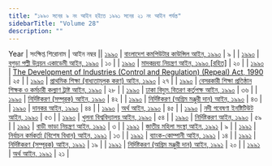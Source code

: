 ```yaml
---
title: "১৯৯০ সনের ৯ নং আইন হইতে ১৯৯১ সনের ২১ নং আইন পর্যন্ত"
sidebarTitle: "Volume 28"
description: ""
---
```


Year | সংক্ষিপ্ত শিরোনাম | আইন নম্বর || [১৯৯০](/act-734.html) | [বাংলাদেশ কমপিউটার কাউন্সিল আইন, ১৯৯০](/act-734.html) | ৯ |
| [১৯৯০](/act-735.html) | [বগুড়া পল্লী উন্নয়ন একাডেমী আইন, ১৯৯০](/act-735.html) | ১০ |
| [১৯৯০](/act-736.html) | [মাদকদ্রব্য নিয়ন্ত্রণ আইন, ১৯৯০ [রহিত]](/act-736.html) | ২০ |
| [১৯৯০](/act-737.html) | [The Development of Industries (Control and Regulation) (Repeal) Act, 1990](/act-737.html) | ২৫ |
| [১৯৯০](/act-738.html) | [প্রাথমিক শিক্ষা (বাধ্যতামূলক করণ) আইন, ১৯৯০](/act-738.html) | ২৭ |
| [১৯৯০](/act-739.html) | [বেসরকারী শিক্ষা প্রতিষ্ঠান শিক্ষক ও কর্মচারী কল্যাণ ট্রাষ্ট আইন, ১৯৯০](/act-739.html) | ২৮ |
| [১৯৯০](/act-740.html) | [ঢাকা বিদ্যুৎ বিতরণ কর্তৃপক্ষ আইন, ১৯৯০](/act-740.html) | ৩৬ |
| [১৯৯০](/act-741.html) | [নির্দিষ্টকরণ (সম্পূরক) আইন, ১৯৯০](/act-741.html) | ৪২ |
| [১৯৯০](/act-742.html) | [নির্দিষ্টকরণ (অগ্রিম মঞ্জুরী দান) আইন, ১৯৯০](/act-742.html) | ৪৩ |
| [১৯৯০](/act-743.html) | [দানকর আইন, ১৯৯০](/act-743.html) | ৪৪ |
| [১৯৯০](/act-744.html) | [অর্থ আইন, ১৯৯০](/act-744.html) | ৪৫ |
| [১৯৯০](/act-745.html) | [নদী গবেষণা ইনষ্টিটিউট আইন, ১৯৯০](/act-745.html) | ৫৩ |
| [১৯৯০](/act-746.html) | [খুলনা বিশ্ববিদ্যালয় আইন, ১৯৯০](/act-746.html) | ৫৪ |
| [১৯৯০](/act-747.html) | [নির্দিষ্টকরণ আইন, ১৯৯০](/act-747.html) | ৫৯ |
| [১৯৯১](/act-748.html) | [বাড়ী ভাড়া নিয়ন্ত্রণ আইন, ১৯৯১](/act-748.html) | ৩ |
| [১৯৯১](/act-749.html) | [জাতীয় মহিলা সংস্থা আইন, ১৯৯১](/act-749.html) | ৯ |
| [১৯৯১](/act-750.html) | [নির্বাচন কর্মকর্তা (বিশেষ বিধান) আইন, ১৯৯১](/act-750.html) | ১৩ |
| [১৯৯১](/act-751.html) | [ব্যাংক-কোম্পানী আইন, ১৯৯১](/act-751.html) | ১৪ |
| [১৯৯১](/act-752.html) | [নির্দিষ্টকরণ (সম্পূরক) আইন, ১৯৯১](/act-752.html) | ১৯ |
| [১৯৯১](/act-753.html) | [নির্দিষ্টকরণ (অগ্রিম মঞ্জুরী দান) আইন, ১৯৯১](/act-753.html) | ২০ |
| [১৯৯১](/act-754.html) | [অর্থ আইন, ১৯৯১](/act-754.html) | ২১ |

